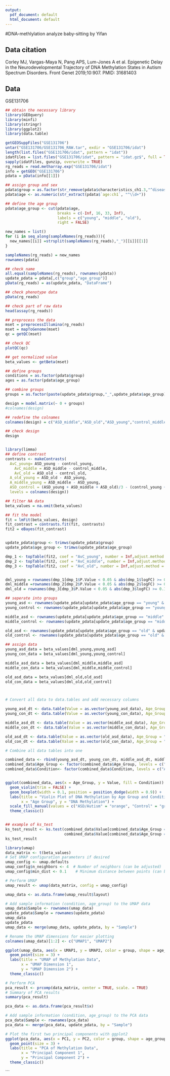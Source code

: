```yaml
---
output:
  pdf_document: default
  html_document: default
---
```

#DNA-methlylation analyze baby-sitting by Yifan

## Data citation
	
Corley MJ, Vargas-Maya N, Pang APS, Lum-Jones A et al. Epigenetic Delay in the Neurodevelopmental Trajectory of DNA Methylation States in Autism Spectrum Disorders. Front Genet 2019;10:907. PMID: 31681403

## Data

GSE131706

```r

## obtain the necessary library
library(GEOquery)
library(minfi)
library(stringr)
library(ggplot2)
library(data.table)

```
```r
getGEOSuppFiles("GSE131706")
untar("GSE131706/GSE131706_RAW.tar", exdir = "GSE131706/idat")
length(list.files("GSE131706/idat", pattern = "idat"))
idatFiles = list.files("GSE131706/idat", pattern = "idat.gz$", full = TRUE) 
sapply(idatFiles, gunzip, overwrite = TRUE) 
rg_reads = read.metharray.exp("GSE131706/idat")
info = getGEO("GSE131706")
pdata = pData(info[[1]])

## assign group and sex
pdata$group = as.factor(str_remove(pdata$characteristics_ch1.3,"^disease state:"))
pdata$age <- as.numeric(str_extract(pdata$`age:ch1`, "^\\d+"))

## define the age group
pdata$age_group <- cut(pdata$age,
                       breaks = c(-Inf, 16, 33, Inf),
                       labels = c("young", "middle", "old"),
                       right = FALSE)

new_names = list()
for (i in seq_along(sampleNames(rg_reads))){
  new_names[[i]] =strsplit(sampleNames(rg_reads),"_")[[i]][[1]]
}

sampleNames(rg_reads) = new_names
rownames(pdata)

## check name
all.equal(sampleNames(rg_reads), rownames(pdata))
update_pdata = pdata[,c("group","age_group")]
pData(rg_reads) = as(update_pdata, "DataFrame")

## check phenotype data
pData(rg_reads)

## check part of raw data
head(assay(rg_reads))
```

```r
## preprocess the data
mset = preprocessIllumina(rg_reads)
mset = mapToGenome(mset)
qc = getQC(mset)

## check QC
plotQC(qc)

## get normalized value
beta_values <- getBeta(mset)


```


```r
## define groups 
conditions = as.factor(pdata$group)
ages = as.factor(pdata$age_group)

## combine groups
groups = as.factor(paste(update_pdata$group,"_",update_pdata$age_group))

design = model.matrix(~ 0 + groups)
#colnames(design)

## redefine the colnames
colnames(design) = c("ASD_middle","ASD_old","ASD_young","control_middle","control_old","control_young")

## check design
design


library(limma)
## define contrast
contrasts <- makeContrasts(
  AvC_young= ASD_young - control_young,
    AvC_middle = ASD_middle - control_middle,
    AvC_old = ASD_old - control_old,
  A_old_young = ASD_old - ASD_young,
  A_middle_young = ASD_middle - ASD_young, 
  ASD_control = (ASD_young + ASD_middle + ASD_old)/3 - (control_young + control_middle + control_old)/3,
  levels = colnames(design))

## filter NA data
beta_values = na.omit(beta_values)

## fit the model
fit = lmFit(beta_values, design)
fit_contrast = contrasts.fit(fit, contrasts)
fit2 = eBayes(fit_contrast)


update_pdata$group <- trimws(update_pdata$group)
update_pdata$age_group <- trimws(update_pdata$age_group)

dmp_1 <- topTable(fit2, coef = "AvC_young", number = Inf,adjust.method = "BH")
dmp_2 <- topTable(fit2, coef = "AvC_middle", number = Inf,adjust.method = "BH")
dmp_3 <- topTable(fit2, coef = "AvC_old", number = Inf,adjust.method = "BH")


dml_young = rownames(dmp_1[dmp_1$P.Value < 0.05 & abs(dmp_1$logFC) >= 0.1,])
dml_middle =rownames(dmp_2[dmp_2$P.Value < 0.05 & abs(dmp_2$logFC) >= 0.1,])
dml_old = rownames(dmp_3[dmp_3$P.Value < 0.05 & abs(dmp_3$logFC) >= 0.1,])

## seperate into groups
young_asd <- rownames(update_pdata[update_pdata$age_group == "young" & update_pdata$group == "ASD/Autism", ])
young_control <- rownames(update_pdata[update_pdata$age_group == "young" & update_pdata$group == "Control", ])

middle_asd <- rownames(update_pdata[update_pdata$age_group == "middle" & update_pdata$group == "ASD/Autism", ])
middle_control <- rownames(update_pdata[update_pdata$age_group == "middle" & update_pdata$group == "Control", ])

old_asd <- rownames(update_pdata[update_pdata$age_group == "old" & update_pdata$group == "ASD/Autism", ])
old_control <- rownames(update_pdata[update_pdata$age_group == "old" & update_pdata$group == "Control", ])

## assign data
young_asd_data = beta_values[dml_young,young_asd]
young_con_data = beta_values[dml_young,young_control]

middle_asd_data = beta_values[dml_middle,middle_asd]
middle_con_data = beta_values[dml_middle,middle_control]

old_asd_data = beta_values[dml_old,old_asd]
old_con_data = beta_values[dml_old,old_control]



# Convert all data to data.tables and add necessary columns

young_asd_dt <- data.table(Value = as.vector(young_asd_data), Age_Group = "Young", Condition = "ASD/Autism")
young_con_dt <- data.table(Value = as.vector(young_con_data), Age_Group = "Young", Condition = "Control")

middle_asd_dt <- data.table(Value = as.vector(middle_asd_data), Age_Group = "Middle", Condition = "ASD/Autism")
middle_con_dt <- data.table(Value = as.vector(middle_con_data), Age_Group = "Middle", Condition = "Control")

old_asd_dt <- data.table(Value = as.vector(old_asd_data), Age_Group = "Old", Condition = "ASD/Autism")
old_con_dt <- data.table(Value = as.vector(old_con_data), Age_Group = "Old", Condition = "Control")

# Combine all data tables into one

combined_data <- rbind(young_asd_dt, young_con_dt, middle_asd_dt, middle_con_dt, old_asd_dt, old_con_dt)
combined_data$Age_Group <- factor(combined_data$Age_Group, levels = c("Young", "Middle", "Old"))
combined_data$Condition<- factor(combined_data$Condition, levels = c("ASD/Autism", "Control"))


ggplot(combined_data, aes(x = Age_Group, y = Value, fill = Condition)) +
  geom_violin(trim = FALSE) +
  geom_boxplot(width = 0.1, position = position_dodge(width = 0.9)) +  # Optional: Add boxplot for median and IQR
  labs(title = "Violin Plot of DNA Methylation by Age Group and Condition",
       x = "Age Group", y = "DNA Methylation") +
  scale_fill_manual(values = c("ASD/Autism" = "orange", "Control" = "green")) + 
  theme_classic()


## example of ks_test
ks_test_result <- ks.test(combined_data$Value[combined_data$Age_Group == "Old"& combined_data$Condition=="ASD/Autism"], 
                          combined_data$Value[combined_data$Age_Group == "Old"& combined_data$Condition=="Control"])
ks_test_result

```

```r
library(umap)
data_matrix <- t(beta_values)
# Set UMAP configuration parameters if desired
umap_config <- umap.defaults
umap_config$n_neighbors <- 4  # Number of neighbors (can be adjusted)
umap_config$min_dist <- 0.1    # Minimum distance between points (can be adjusted)

# Perform UMAP
umap_result <- umap(data_matrix, config = umap_config)

umap_data <- as.data.frame(umap_result$layout)

# Add sample information (condition, age_group) to the UMAP data
umap_data$Sample <- rownames(umap_data)
update_pdata$Sample = rownames(update_pdata)
umap_data
update_pdata
umap_data <- merge(umap_data, update_pdata, by = "Sample")

# Rename the UMAP dimensions for easier plotting
colnames(umap_data)[1:2] <- c("UMAP1", "UMAP2")

ggplot(umap_data, aes(x = UMAP1, y = UMAP2, color = group, shape = age_group)) +
  geom_point(size = 3) +
  labs(title = "UMAP of Methylation Data",
       x = "UMAP Dimension 1",
       y = "UMAP Dimension 2") +
  theme_classic()

```
```r
# Perform PCA
pca_result <- prcomp(data_matrix, center = TRUE, scale. = TRUE)
# Summary of PCA results
summary(pca_result)

pca_data <- as.data.frame(pca_result$x)

# Add sample information (condition, age_group) to the PCA data
pca_data$Sample <- rownames(pca_data)
pca_data <- merge(pca_data, update_pdata, by = "Sample")

# Plot the first two principal components with ggplot2
ggplot(pca_data, aes(x = PC1, y = PC2, color = group, shape = age_group)) +
  geom_point(size = 3) +
  labs(title = "PCA of Methylation Data",
       x = "Principal Component 1",
       y = "Principal Component 2") +
  theme_classic()


```
```

